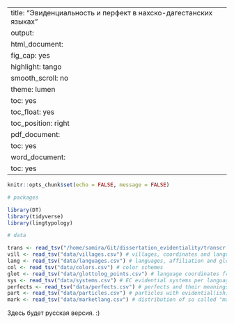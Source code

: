 
---
title: "Эвиденциальность и перфект в нахско-дагестанских языках"
output:
  html_document:
    fig_cap: yes
    highlight: tango
    smooth_scroll: no
    theme: lumen
    toc: yes
    toc_float: yes
    toc_position: right
  pdf_document:
    toc: yes
  word_document:
    toc: yes
---


```r
knitr::opts_chunk$set(echo = FALSE, message = FALSE)

# packages

library(DT)
library(tidyverse)
library(lingtypology)

# data

trans <- read_tsv("/home/samira/Git/dissertation_evidentiality/transcr.csv") # transcription correspondences
vill <- read_tsv("data/villages.csv") # villages, coordinates and languages
lang <- read_tsv("data/languages.csv") # languages, affiliation and glottocodes
col <- read_tsv("data/colors.csv") # color schemes
glot <- read_tsv("data/glottolog_points.csv") # language coordinates from Glottolog
sys <- read_tsv("data/systems.csv") # EC evidential systems per language
perfects <- read_tsv("data/perfects.csv") # perfects and their meanings in EC
part <- read_tsv("data/particles.csv") # particles with evidential(ish) meanings
mark <- read_tsv("data/marketlang.csv") # distribution of so called "market languages" in the East Caucasus


```

Здесь будет русская версия. :)

